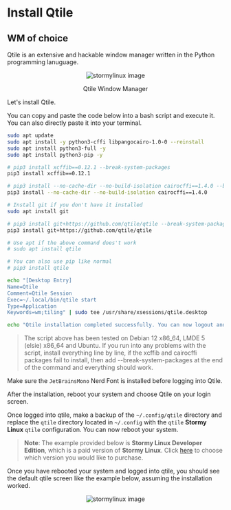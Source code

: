 
# Install Qtile

## WM of choice

Qtile is an extensive and hackable window manager written in the Python programming lanuguage.

<div align="center">

<Image src={qtile} alt="stormylinux image"/>


Qtile Window Manager

</div>

Let's install Qtile.

You can copy and paste the code below into a bash script and execute it. You can also directly paste it into your terminal.

```bash
sudo apt update
sudo apt install -y python3-cffi libpangocairo-1.0-0 --reinstall
sudo apt install python3-full -y
sudo apt install python3-pip -y

# pip3 install xcffib==0.12.1 --break-system-packages
pip3 install xcffib==0.12.1

# pip3 install --no-cache-dir --no-build-isolation cairocffi==1.4.0 --break-system-packages
pip3 install --no-cache-dir --no-build-isolation cairocffi==1.4.0

# Install git if you don't have it installed
sudo apt install git

# pip3 install git+https://github.com/qtile/qtile --break-system-packages
pip3 install git+https://github.com/qtile/qtile

# Use apt if the above command does't work
# sudo apt install qtile

# You can also use pip like normal
# pip3 install qtile

echo "[Desktop Entry]
Name=Qtile
Comment=Qtile Session
Exec=~/.local/bin/qtile start
Type=Application
Keywords=wm;tiling" | sudo tee /usr/share/xsessions/qtile.desktop

echo "Qtile installation completed successfully. You can now logout and select Qtile from your session manager."

```
> The script above has been tested on Debian 12 x86_64, LMDE 5 (elsie) x86_64 and Ubuntu. If you run into any problems with the script, install everything line by line, if the xcffib and cairocffi packages fail to install, then add --break-system-packages at the end of the command and everything should work.

Make sure the `JetBrainsMono` Nerd Font is installed before logging into Qtile.

After the installation, reboot your system and choose Qtile on your login screen.

Once logged into qtile, make a backup of the `~/.config/qtile` directory and replace the `qtile` directory located in `~/.config` with the `qtile` **Stormy Linux** `qtile` configuration. You can now reboot your system.

> **Note**: The example provided below is **Stormy Linux Developer Edition**, which is a paid version of **Stormy Linux**. Click [here](/purchase) to choose which version you would like to purchase.

Once you have rebooted your system and logged into qtile, you should see the default qtile screen like the example below, assuming the installation worked.

<div align="center">

<Image src={stormyimage} alt="stormylinux image"/>

</div>